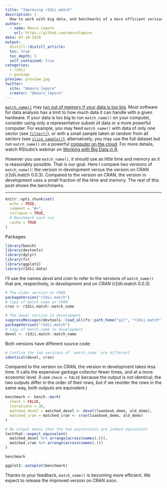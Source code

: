 ```yaml
---
title: "Improving r2dii.match"
description: |
  How to work with big data, and benchmarks of a more efficient version of `match_name()`
author:
  - name: Mauro Lepore
    url: https://github.com/maurolepore
date: 07-18-2020
output: 
  distill::distill_article:
  toc: true
  toc_depth: 3
  self_contained: true
categories:
  - r2dii
  - package
preview: preview.jpg
twitter:
  site: "@mauro_lepore"
  creator: "@mauro_lepore"
---
```


[`match_name()`](https://2degreesinvesting.github.io/r2dii.match/reference/match_name.html) may [run out of memory if your data is too big](https://github.com/2DegreesInvesting/r2dii.match/issues/214). Most software for data analysis has a limit to how much data it can handle with a given hardware. If your data is too big to run `match_name()` on your computer, consider using only a representative subset of data or a more powerful computer: For example, you may feed `match_name()` with data of only one sector (see [`filter()`](https://dplyr.tidyverse.org/reference/filter.html)), or with a small sample taken at random from all sectors (see [`slice_sample()`](https://dplyr.tidyverse.org/reference/slice.html));
alternatively, you may use the full dataset but run `match_name()` on a powerful [computer on the cloud](https://en.wikipedia.org/wiki/Cloud_computing#:~:text=Cloud%20computing%20is%20the%20on,many%20users%20over%20the%20Internet.). For more details, watch RStudio's webinar on [Working with Big Data in R](https://rstudio.com/resources/webinars/working-with-big-data-in-r/). 

However you use `match_name()`, it should use as little time and memory as it is reasonably possible. That is our goal. Here I compare two versions of `match_name()`: the version in development versus the version on CRAN (r2dii.match 0.0.3). Compared to the version on CRAN, the version in development uses a small fraction of the time and memory. The rest of this post shows the benchmarks.

***

```r
knitr::opts_chunk$set(
  echo = TRUE,
  comment = "#>",
  collapse = TRUE,
  # Benchmark each run
  cache = TRUE
)
```

Packages:

```r
library(bench)
library(devtools)
library(dplyr)
library(fs)
library(ggplot2)
library(r2dii.data)
```

I'll use the names _devel_ and _cran_ to refer to the versions of `match_name()` that are, respectively, _in development_ and _on CRAN_ (r2dii.match 0.0.3).

```r
# The older version on CRAN
packageVersion("r2dii.match")
# Copy of match_name on CRAN
cran <- r2dii.match::match_name

# The newer version in development
suppressMessages(devtools::load_all(fs::path_home("git", "r2dii.match")))
packageVersion("r2dii.match")
# Copy of match_name in development
devel <- r2dii.match::match_name
```

Both versions have different source code:

```r
# Confirm the two versions of `match_name` are different
identical(devel, cran)
```

Compared to the version on CRAN, the version in development takes less time. It calls the expensive garbage collector fewer times, and at a more economic level. (I use `check = FALSE` because the output is not identical; the two outputs differ in the order of their rows, but if we reorder the rows in the same way, both outputs are equivalent.)

```r
benchmark <- bench::mark(
  check = FALSE,
  iterations = 30,
  matched_devel = matched_devel <- devel(loanbook_demo, ald_demo),
  matched_cran = matched_cran <- cran(loanbook_demo, ald_demo)
)

# No output means that the two expressions are indeed equivalent
testthat::expect_equivalent(
  matched_devel %>% arrange(across(names(.))),
  matched_cran %>% arrange(across(names(.)))
)

benchmark

ggplot2::autoplot(benchmark)
```

Thanks to your feedback, `match_name()` is becoming more efficient. We expect to release the improved version on CRAN soon.
